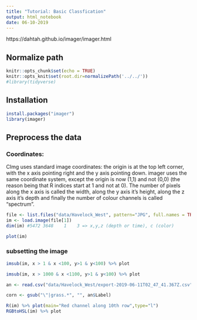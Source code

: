 ```yaml
---
title: "Tutorial: Basic Classfication"
output: html_notebook
date: 06-10-2019
---
```


https://dahtah.github.io/imager/imager.html

## Normalize path
```r
knitr::opts_chunk$set(echo = TRUE) 
knitr::opts_knit$set(root.dir=normalizePath('../../')) 
#library(tidyverse)
```

## Installation
```r
install.packages("imager")
library(imager)
```

## Preprocess the data

### Coordinates:
CImg uses standard image coordinates: the origin is at the top left corner, with the x axis pointing right and the y axis pointing down. imager uses the same coordinate system, except the origin is now (1,1) and not (0,0) (the reason being that R indices start at 1 and not at 0). The number of pixels along the x axis is called the width, along the y axis it’s height, along the z axis it’s depth and finally the number of colour channels is called “spectrum”.

```r
file <- list.files("data/Havelock_West", pattern="JPG", full.names = TRUE)
im <- load.image(file[1])
dim(im) #5472 3648    1    3 => x,y,z (depth or time), c (color)

plot(im)
```

### subsetting the image
```r
imsub(im, x > 1 & x <100, y>1 & y<100) %>% plot

imsub(im, x > 1000 & x <1100, y>1 & y<100) %>% plot
```

```r
an <- read.csv("data/Havelock_West/export-2019-06-11T02_47_41.367Z.csv")

corn <- gsub("\"|grass.*", "", an$Label) 

```

```r
R(im) %>% plot(main="Red channel along 10th row",type="l")
RGBtoHSL(im) %>% plot
```





